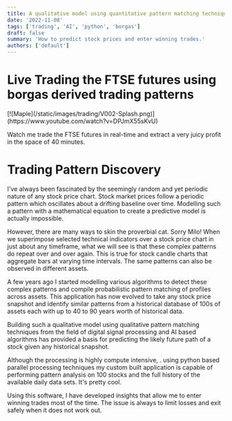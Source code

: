 ```yaml
---
title: A qualitative model using quantitative pattern matching techniques
date: '2022-11-08'
tags: ['trading', 'AI', 'python', 'borgas']
draft: false
summary: 'How to predict stock prices and enter winning trades.'
authors: ['default']
---
```

# Live Trading the FTSE futures using borgas derived trading patterns
<div className="flex flex-wrap -mx-2 overflow-hidden xl:-mx-2">
  <div className="my-1 px-2 w-full overflow-hidden xl:my-1 xl:px-2 xl:w-1/2">
    [![Maple](/static/images/trading/V002-Splash.png)](https://www.youtube.com/watch?v=DPJmX55sKvU)
  </div>
</div>

Watch me trade the FTSE futures in real-time and extract a very juicy profit in the space of 40 minutes.

# Trading Pattern Discovery

I've always been fascinated by the seemingly random and yet periodic nature of any stock price chart. Stock market prices follow a periodic pattern which oscillates about a drifting baseline over time. Modelling such a pattern with a mathematical equation to create a predictive model is actually impossible. 

However, there are many ways to skin the proverbial cat. Sorry Milo! When we superimpose selected technical indicators over a stock price chart in just about any timeframe, what we will see is that these complex patterns do repeat over and over again. This is true for stock candle charts that aggregate bars at varying time intervals. The same patterns can also be observed in different assets. 

A few years ago I started modelling various algorithms to detect these complex patterns and compile probabilistic pattern matching of profiles across assets. This application has now evolved to take any stock price snapshot and identify similar patterns from a historical database of 100s of assets each with up to 40 to 90 years worth of historical data. 

Building such a qualitative model using qualitative pattern matching techniques from the field of digital signal processing and AI based algorithms has provided a basis for predicting the likely future path of a stock given any historical snapshot. 

Although the processing is highly compute intensive, . using python based parallel processing techniques my custom built application is capable of performing pattern analysis on 100 stocks and the full history of the available daily data sets. It's pretty cool. 

Using this software, I have developed insights that allow me to enter winning trades most of the time. The issue is always to limit losses and exit safely when it does not work out.
